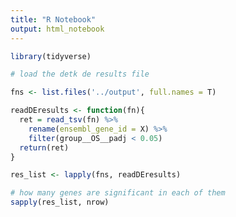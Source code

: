 ```yaml
---
title: "R Notebook"
output: html_notebook
---
```


```r
library(tidyverse)
```


```r
# load the detk de results file

fns <- list.files('../output', full.names = T)

readDEresults <- function(fn){
  ret = read_tsv(fn) %>%
    rename(ensembl_gene_id = X) %>%
    filter(group__OS__padj < 0.05)
  return(ret)
}

res_list <- lapply(fns, readDEresults)


```

```r
# how many genes are significant in each of them
sapply(res_list, nrow)
```

